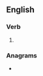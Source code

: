 ==English==

===Verb===
{{head|en|verb form}}

# {{en-past of|eclipse}}

===Anagrams===
* {{anagrams|en|a=cdeeilps|pedicels|pedicles}}